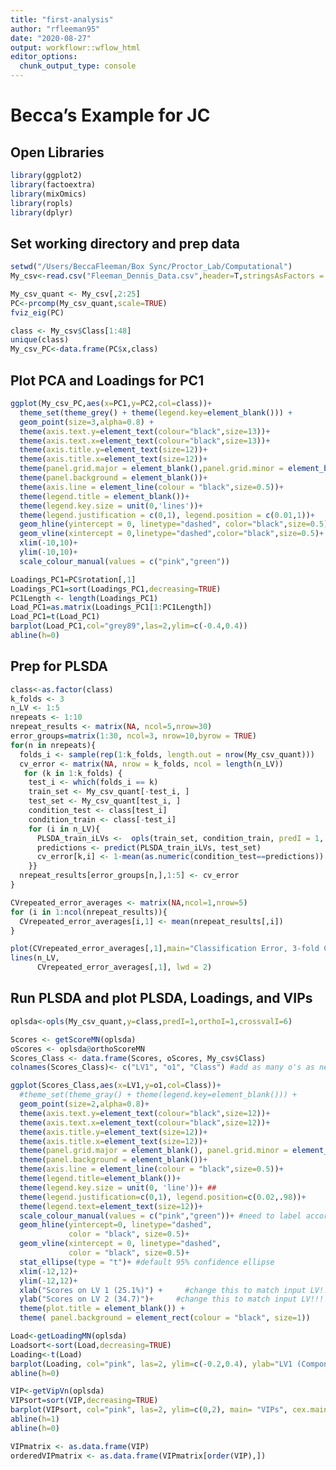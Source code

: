 ```yaml
---
title: "first-analysis"
author: "rfleeman95"
date: "2020-08-27"
output: workflowr::wflow_html
editor_options:
  chunk_output_type: console
---
```

# Becca's Example for JC

## Open Libraries
```r
library(ggplot2)
library(factoextra)
library(mixOmics)
library(ropls)
library(dplyr)
```

## Set working directory and prep data
```r
setwd("/Users/BeccaFleeman/Box Sync/Proctor_Lab/Computational")
My_csv<-read.csv("Fleeman_Dennis_Data.csv",header=T,stringsAsFactors = F)

My_csv_quant <- My_csv[,2:25]
PC<-prcomp(My_csv_quant,scale=TRUE)
fviz_eig(PC)

class <- My_csv$Class[1:48]
unique(class)
My_csv_PC<-data.frame(PC$x,class)
```

## Plot PCA and Loadings for PC1
```r
ggplot(My_csv_PC,aes(x=PC1,y=PC2,col=class))+
  theme_set(theme_grey() + theme(legend.key=element_blank())) +
  geom_point(size=3,alpha=0.8) +
  theme(axis.text.y=element_text(colour="black",size=13))+
  theme(axis.text.x=element_text(colour="black",size=13))+
  theme(axis.title.y=element_text(size=12))+
  theme(axis.title.x=element_text(size=12))+
  theme(panel.grid.major = element_blank(),panel.grid.minor = element_blank())+
  theme(panel.background = element_blank())+
  theme(axis.line = element_line(colour = "black",size=0.5))+    
  theme(legend.title = element_blank())+
  theme(legend.key.size = unit(0,'lines'))+
  theme(legend.justification = c(0,1), legend.position = c(0.01,1))+
  geom_hline(yintercept = 0, linetype="dashed", color="black",size=0.5)+
  geom_vline(xintercept = 0,linetype="dashed",color="black",size=0.5)+
  xlim(-10,10)+
  ylim(-10,10)+
  scale_colour_manual(values = c("pink","green"))

Loadings_PC1=PC$rotation[,1]
Loadings_PC1=sort(Loadings_PC1,decreasing=TRUE)
PC1Length <- length(Loadings_PC1)
Load_PC1=as.matrix(Loadings_PC1[1:PC1Length])
Load_PC1=t(Load_PC1)
barplot(Load_PC1,col="grey89",las=2,ylim=c(-0.4,0.4))
abline(h=0)
```

## Prep for PLSDA
```r
class<-as.factor(class)
k_folds <- 3
n_LV <- 1:5 
nrepeats <- 1:10 
nrepeat_results <- matrix(NA, ncol=5,nrow=30) 
error_groups=matrix(1:30, ncol=3, nrow=10,byrow = TRUE) 
for(n in nrepeats){
  folds_i <- sample(rep(1:k_folds, length.out = nrow(My_csv_quant)))
  cv_error <- matrix(NA, nrow = k_folds, ncol = length(n_LV))
   for (k in 1:k_folds) {
    test_i <- which(folds_i == k) 
    train_set <- My_csv_quant[-test_i, ] 
    test_set <- My_csv_quant[test_i, ] 
    condition_test <- class[test_i] 
    condition_train <- class[-test_i] 
    for (i in n_LV){
      PLSDA_train_iLVs <-  opls(train_set, condition_train, predI = 1, orthoI = (i-1), fig.pdfC=NULL, info.txtC=NULL, scaleC='standard', crossvalI=8)
      predictions <- predict(PLSDA_train_iLVs, test_set)
      cv_error[k,i] <- 1-mean(as.numeric(condition_test==predictions))
    }}
  nrepeat_results[error_groups[n,],1:5] <- cv_error
}

CVrepeated_error_averages <- matrix(NA,ncol=1,nrow=5) 
for (i in 1:ncol(nrepeat_results)){
  CVrepeated_error_averages[i,1] <- mean(nrepeat_results[,i])
}

plot(CVrepeated_error_averages[,1],main="Classification Error, 3-fold CV repeated 10 times", xlab="Latent Variable #", ylab="Classification error rate",ylim=c(0,1)) 
lines(n_LV, 
      CVrepeated_error_averages[,1], lwd = 2)
```

## Run PLSDA and plot PLSDA, Loadings, and VIPs
```r
oplsda<-opls(My_csv_quant,y=class,predI=1,orthoI=1,crossvalI=6)

Scores <- getScoreMN(oplsda)
oScores <- oplsda@orthoScoreMN
Scores_Class <- data.frame(Scores, oScores, My_csv$Class)
colnames(Scores_Class)<- c("LV1", "o1", "Class") #add as many o's as needed here

ggplot(Scores_Class,aes(x=LV1,y=o1,col=Class))+
  #theme_set(theme_gray() + theme(legend.key=element_blank())) +
  geom_point(size=2,alpha=0.8)+ 
  theme(axis.text.y=element_text(colour="black",size=12))+
  theme(axis.text.x=element_text(colour="black",size=12))+
  theme(axis.title.y=element_text(size=12))+
  theme(axis.title.x=element_text(size=12))+
  theme(panel.grid.major = element_blank(), panel.grid.minor = element_blank())+
  theme(panel.background = element_blank())+
  theme(axis.line = element_line(colour = "black",size=0.5))+
  theme(legend.title=element_blank())+
  theme(legend.key.size = unit(0, 'line'))+ ##
  theme(legend.justification=c(0,1), legend.position=c(0.02,.98))+
  theme(legend.text=element_text(size=12))+
  scale_colour_manual(values = c("pink","green"))+ #need to label accordingly
  geom_hline(yintercept=0, linetype="dashed", 
             color = "black", size=0.5)+
  geom_vline(xintercept = 0, linetype="dashed", 
             color = "black", size=0.5)+
  stat_ellipse(type = "t")+ #default 95% confidence ellipse
  xlim(-12,12)+
  ylim(-12,12)+
  xlab("Scores on LV 1 (25.1%)") +     #change this to match input LV!!!
  ylab("Scores on LV 2 (34.7)")+     #change this to match input LV!!!
  theme(plot.title = element_blank()) +
  theme( panel.background = element_rect(colour = "black", size=1))

Load<-getLoadingMN(oplsda)
Loadsort<-sort(Load,decreasing=TRUE)
Loading<-t(Load)
barplot(Loading, col="pink", las=2, ylim=c(-0.2,0.4), ylab="LV1 (Component) 25.1%", font.lab=2)
abline(h=0)

VIP<-getVipVn(oplsda)
VIPsort=sort(VIP,decreasing=TRUE)
barplot(VIPsort, col="pink", las=2, ylim=c(0,2), main= "VIPs", cex.main=1.5, ylab="LV1 (Component) 25.1%", font.lab=2)
abline(h=1)
abline(h=0)

VIPmatrix <- as.data.frame(VIP)
orderedVIPmatrix <- as.data.frame(VIPmatrix[order(VIP),])
```

